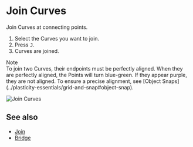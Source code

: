 
# Join Curves

<Reference shortcut="J" command="Join Curves" button="" />

Join Curves at connecting points.

1. Select the Curves you want to join.
2. Press <kbd>J</kbd>.
3. Curves are joined.

<Callout emoji="❗">
Note<br />
To join two Curves, their endpoints must be perfectly aligned.
When they are perfectly aligned, the Points will turn blue-green. If they appear purple, they are not aligned. To ensure a precise alignment, see [Object Snaps](../plasticity-essentials/grid-and-snap#object-snap).
</Callout>

![Join Curves](/img/join-curves.gif)

## See also
- [Join](./join)
- [Bridge](./bridge)







